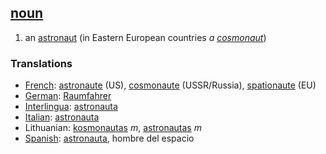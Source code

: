 == [[noun]] == 
# an [[astronaut]] (in Eastern European countries ''a [[cosmonaut]]'')
=== Translations === 
*[[French]]: [[astronaute]] (US), [[cosmonaute]] (USSR/Russia), [[spationaute]] (EU)
*[[German]]: [[Raumfahrer]] 
*[[Interlingua]]: [[astronauta]] 
*[[Italian]]: [[astronauta]] 
*Lithuanian: [[kosmonautas]] ''m'', [[astronautas]] ''m''
*[[Spanish]]: [[astronauta]], hombre del espacio